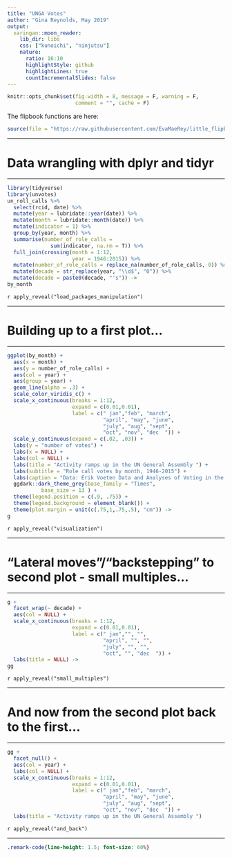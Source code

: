 ```yaml
---
title: "UNGA Votes"
author: "Gina Reynolds, May 2019"
output:
  xaringan::moon_reader:
    lib_dir: libs
    css: ["kunoichi", "ninjutsu"]
    nature:
      ratio: 16:10
      highlightStyle: github
      highlightLines: true
      countIncrementalSlides: false
---
```



```r
knitr::opts_chunk$set(fig.width = 8, message = F, warning = F, 
                      comment = "", cache = F)
```

The flipbook functions are here:

```r
source(file = "https://raw.githubusercontent.com/EvaMaeRey/little_flipbooks_library/master/xaringan_reveal_parentheses_balanced.R")
```


---

# Data wrangling with dplyr and tidyr

---

```r
library(tidyverse)
library(unvotes)
un_roll_calls %>% 
  select(rcid, date) %>% 
  mutate(year = lubridate::year(date)) %>% 
  mutate(month = lubridate::month(date)) %>% 
  mutate(indicator = 1) %>% 
  group_by(year, month) %>% 
  summarise(number_of_role_calls = 
              sum(indicator, na.rm = T)) %>% 
  full_join(crossing(month = 1:12, 
                     year = 1946:2015)) %>%
  mutate(number_of_role_calls = replace_na(number_of_role_calls, 0)) %>% 
  mutate(decade = str_replace(year, "\\d$", "0")) %>% 
  mutate(decade = paste0(decade, "'s")) ->
by_month
```

`r apply_reveal("load_packages_manipulation")`

---

# Building up to a first plot...

---

```r
ggplot(by_month) +
  aes(x = month) +
  aes(y = number_of_role_calls) +
  aes(col = year) +
  aes(group = year) +
  geom_line(alpha = .3) +
  scale_color_viridis_c() +
  scale_x_continuous(breaks = 1:12, 
                     expand = c(0.01,0.01),
                     label = c(" jan","feb", "march", 
                               "april", "may", "june", 
                               "july", "aug", "sept", 
                               "oct", "nov", "dec  ")) +
  scale_y_continuous(expand = c(.02, .03)) +
  labs(y = "number of votes") +
  labs(x = NULL) +
  labs(col = NULL) +
  labs(title = "Activity ramps up in the UN General Assembly ") +
  labs(subtitle = "Role call votes by month, 1946-2015") +
  labs(caption = "Data: Erik Voeten Data and Analyses of Voting in the UN General Assembly via un_votes package in R\nViz: @evamaerey w ggplot2") +
  ggdark::dark_theme_grey(base_family = "Times", 
           base_size = 13 ) +
  theme(legend.position = c(.9, .75)) +
  theme(legend.background = element_blank()) +
  theme(plot.margin = unit(c(.75,1,.75,.5), "cm")) ->
g
```


`r apply_reveal("visualization")`


---

# "Lateral moves"/"backstepping" to second plot - small multiples...

---

```r
g +
  facet_wrap(~ decade) + 
  aes(col = NULL) +
  scale_x_continuous(breaks = 1:12, 
                     expand = c(0.01,0.01),
                     label = c(" jan","", "", 
                               "april", "", "", 
                               "july", "", "", 
                               "oct", "", "dec  ")) +
  labs(title = NULL) ->
gg
```

`r apply_reveal("small_multiples")`

---

# And now from the second plot back to the first...

---

```r
gg +
  facet_null() + 
  aes(col = year) +
  labs(col = NULL) +
  scale_x_continuous(breaks = 1:12, 
                     expand = c(0.01,0.01),
                     label = c(" jan","feb", "march", 
                               "april", "may", "june", 
                               "july", "aug", "sept", 
                               "oct", "nov", "dec  ")) +
  labs(title = "Activity ramps up in the UN General Assembly ") 
```

`r apply_reveal("and_back")`

---





```css
.remark-code{line-height: 1.5; font-size: 60%}
```


